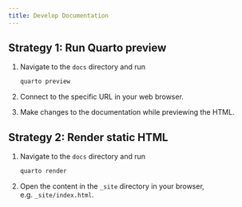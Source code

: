 ```yaml
---
title: Develop Documentation
---
```


## Strategy 1: Run Quarto preview

1. Navigate to the `docs` directory and run
   ```bash
   quarto preview
   ```
2. Connect to the specific URL in your web browser.

3. Make changes to the documentation while previewing the HTML.

## Strategy 2: Render static HTML

1. Navigate to the `docs` directory and run
   ```bash
   quarto render
   ```
2. Open the content in the `_site` directory in your browser, e.g. `_site/index.html`.
